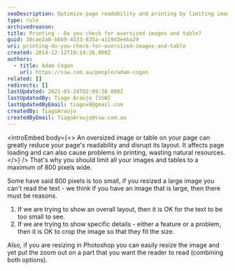 ```yaml
---
seoDescription: Optimize page readability and printing by limiting images and tables to 800 pixels wide, ensuring a smooth user experience.
type: rule
archivedreason:
title: Printing - Do you check for oversized images and table?
guid: 30cae2a8-bbb9-4333-835a-a119d3eeba29
uri: printing-do-you-check-for-oversized-images-and-table
created: 2014-12-12T19:14:26.000Z
authors:
  - title: Adam Cogan
    url: https://ssw.com.au/people/adam-cogan
related: []
redirects: []
lastUpdated: 2021-03-24T02:09:38.000Z
lastUpdatedBy: Tiago Araújo [SSW]
lastUpdatedByEmail: tiagov8@gmail.com
createdBy: TiagoAraujo
createdByEmail: TiagoAraujo@ssw.com.au
---
```


<introEmbed
  body={<>
An oversized image or table on your page can greatly reduce your page's readability and disrupt its layout. It affects page loading and can also cause problems in printing, wasting natural resources.
  </>}
/>
That's why you should limit all your images and tables to a maximum of 800 pixels wide.

Some have said 800 pixels is too small, if you resized a large image you can't read the text - we think if you have an image that is large, then there must be reasons.

1. If we are trying to show an overall layout, then it is OK for the text to be too small to see.
2. If we are trying to show specific details - either a feature or a problem, then it is OK to crop the image so that they fit the size.

Also, if you are resizing in Photoshop you can easily resize the image and yet put the zoom out on a part that you want the reader to read (combining both options).

